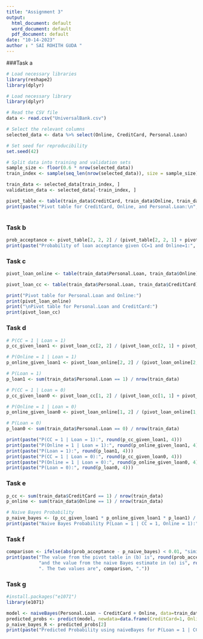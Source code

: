 ---
title: "Assignment 3"
output:
  html_document: default
  word_document: default
  pdf_document: default
date: "10-14-2023"
author : " SAI ROHITH GUDA "
---
###Task a

```{r}
# Load necessary libraries
library(reshape2)
library(dplyr)

# Load necessary library
library(dplyr)

# Read the CSV file
data <- read.csv("UniversalBank.csv")

# Select the relevant columns
selected_data <- data %>% select(Online, CreditCard, Personal.Loan)

# Set seed for reproducibility
set.seed(42)

# Split data into training and validation sets
sample_size <- floor(0.6 * nrow(selected_data))
train_index <- sample(seq_len(nrow(selected_data)), size = sample_size)

train_data <- selected_data[train_index, ]
validation_data <- selected_data[-train_index, ]

pivot_table <- table(train_data$CreditCard, train_data$Online, train_data$Personal.Loan)
print(paste("Pivot table for CreditCard, Online, and Personal.Loan:\n", pivot_table))



```

### Task b
```{r}
prob_acceptance <- pivot_table[2, 2, 2] / (pivot_table[2, 2, 1] + pivot_table[2, 2, 2])
print(paste("Probability of loan acceptance given CC=1 and Online=1:", round(prob_acceptance, 4)))

```

### Task c
```{r}

pivot_loan_online <- table(train_data$Personal.Loan, train_data$Online)

pivot_loan_cc <- table(train_data$Personal.Loan, train_data$CreditCard)

print("Pivot table for Personal.Loan and Online:")
print(pivot_loan_online)
print("\nPivot table for Personal.Loan and CreditCard:")
print(pivot_loan_cc)


```

### Task d
```{r}
# P(CC = 1 | Loan = 1)
p_cc_given_loan1 <- pivot_loan_cc[2, 2] / (pivot_loan_cc[2, 1] + pivot_loan_cc[2, 2])

# P(Online = 1 | Loan = 1)
p_online_given_loan1 <- pivot_loan_online[2, 2] / (pivot_loan_online[2, 1] + pivot_loan_online[2, 2])

# P(Loan = 1)
p_loan1 <- sum(train_data$Personal.Loan == 1) / nrow(train_data)

# P(CC = 1 | Loan = 0)
p_cc_given_loan0 <- pivot_loan_cc[1, 2] / (pivot_loan_cc[1, 1] + pivot_loan_cc[1, 2])

# P(Online = 1 | Loan = 0)
p_online_given_loan0 <- pivot_loan_online[1, 2] / (pivot_loan_online[1, 1] + pivot_loan_online[1, 2])

# P(Loan = 0)
p_loan0 <- sum(train_data$Personal.Loan == 0) / nrow(train_data)

print(paste("P(CC = 1 | Loan = 1):", round(p_cc_given_loan1, 4)))
print(paste("P(Online = 1 | Loan = 1):", round(p_online_given_loan1, 4)))
print(paste("P(Loan = 1):", round(p_loan1, 4)))
print(paste("P(CC = 1 | Loan = 0):", round(p_cc_given_loan0, 4)))
print(paste("P(Online = 1 | Loan = 0):", round(p_online_given_loan0, 4)))
print(paste("P(Loan = 0):", round(p_loan0, 4)))


```
### Task e
```{r}
p_cc <- sum(train_data$CreditCard == 1) / nrow(train_data)
p_online <- sum(train_data$Online == 1) / nrow(train_data)

# Naive Bayes Probability
p_naive_bayes <- (p_cc_given_loan1 * p_online_given_loan1 * p_loan1) / (p_cc * p_online)
print(paste("Naive Bayes Probability P(Loan = 1 | CC = 1, Online = 1):", round(p_naive_bayes, 4)))

```

### Task f
```{r}

comparison <- ifelse(abs(prob_acceptance - p_naive_bayes) < 0.01, "similar", "different")
print(paste("The value from the pivot table in (b) is", round(prob_acceptance, 4), 
            "and the value from the naive Bayes estimate in (e) is", round(p_naive_bayes, 4),
            ". The two values are", comparison, "."))

```

### Task g
```{r}
#install.packages("e1071")
library(e1071)

model <- naiveBayes(Personal.Loan ~ CreditCard + Online, data=train_data)
predicted_probs <- predict(model, newdata=data.frame(CreditCard=1, Online=1), type="raw")
p_naive_bayes_R <- predicted_probs[2]
print(paste("Predicted Probability using naiveBayes for P(Loan = 1 | CC = 1, Online = 1):", round(p_naive_bayes_R, 4)))

```